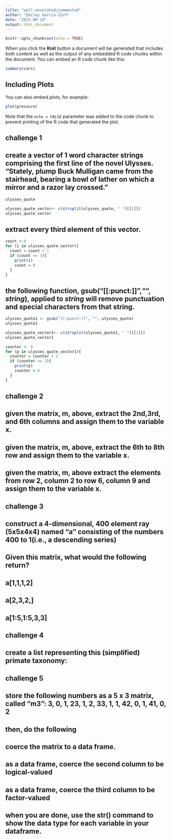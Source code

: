```yaml
---
title: "well-annotated/commented"
author: "Emiley Garcia-Zych"
date: "2023-09-14"
output: html_document
---
```


```r
knitr::opts_chunk$set(echo = TRUE)
```

When you click the **Knit** button a document will be generated that includes both content as well as the output of any embedded R code chunks within the document. You can embed an R code chunk like this:

```r
summary(cars)
```

## Including Plots

You can also embed plots, for example:

```r
plot(pressure)
```

Note that the `echo = FALSE` parameter was added to the code chunk to prevent printing of the R code that generated the plot.

## challenge 1
## create a vector of 1 word character strings comprising the first line of the novel Ulysses. "Stately, plump Buck Mulligan came from the stairhead, bearing a bowl of lather on which a mirror and a razor lay crossed." 
```r
ulysses_quote
```
```r
ulysses_quote_vector<- c(strsplit(ulysses_quote, " ")[[1]])
ulysses_quote_vector
```

## extract every third element of this vector. 
```r
count <-0
for (i in ulysses_quote_vector){
  count = count + 1
  if (count == 3){
    print(i)
    count = 0
  }
}
```
## the following function, gsub("[[:punct:]]","", *string*), applied to *string* will remove punctuation and special characters from that string. 

```r
ulysses_quote1 <- gsub("[[:punct:]]", "", ulysses_quote)
ulysses_quote1
```
```r
ulysses_quote_vector1<- c(strsplit(ulysses_quote1, " ")[[1]])
ulysses_quote_vector1
```
```r
counter <- 0
for (p in ulysses_quote_vector1){
  counter = counter + 1
  if (counter == 3){
    print(p)
    counter = 0
  }
}
```
## challenge 2
## given the matrix, m, above, extract the 2nd,3rd, and 6th columns and assign them to the variable x. 


## given the matrix, m, above, extract the 6th to 8th row and assign them to the variable x.


## given the matrix, m, above extract the elements from row 2, column 2 to row 6, column 9 and assign them to the variable x. 




## challenge 3
## construct a 4-dimensional, 400 element ray (5x5x4x4) named "a" consisting of the numbers 400 to 1(i.e., a descending series)




## Given this matrix, what would the following return? 
## a[1,1,1,2]




## a[2,3,2,]




## a[1:5,1:5,3,3]






## challenge 4
## create a list representing this (simplified) primate taxonomy: 











## challenge 5
## store the following numbers as a 5 x 3 matrix, called "m3": 3, 0, 1, 23, 1, 2, 33, 1, 1, 42, 0, 1, 41, 0, 2







## then, do the following
## coerce the matrix to a data frame. 



## as a data frame, coerce the second column to be logical-valued



## as a data frame, coerce the third column to be factor-valued



## when you are done, use the str() command to show the data type for each variable in your dataframe. 



